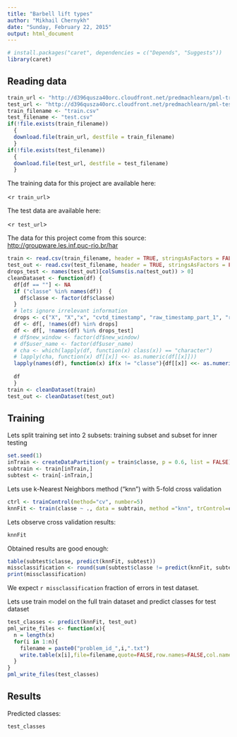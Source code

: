 ```yaml
---
title: "Barbell lift types"
author: "Mikhail Chernykh"
date: "Sunday, February 22, 2015"
output: html_document
---
```


```r
# install.packages("caret", dependencies = c("Depends", "Suggests"))
library(caret)
```

## Reading data
```r
train_url <- "http://d396qusza40orc.cloudfront.net/predmachlearn/pml-training.csv"
test_url <- "http://d396qusza40orc.cloudfront.net/predmachlearn/pml-testing.csv"
train_filename <- "train.csv"
test_filename <- "test.csv"
if(!file.exists(train_filename))
  {
  download.file(train_url, destfile = train_filename)
  }
if(!file.exists(test_filename))
  {
  download.file(test_url, destfile = test_filename)
  }
```
The training data for this project are available here: 

<`r train_url`>

The test data are available here: 

<`r test_url`>

The data for this project come from this source: <http://groupware.les.inf.puc-rio.br/har>

```r
train <- read.csv(train_filename, header = TRUE, stringsAsFactors = FALSE)
test_out <- read.csv(test_filename, header = TRUE, stringsAsFactors = FALSE)
drops_test <- names(test_out)[colSums(is.na(test_out)) > 0]
cleanDataset <- function(df) {
  df[df == ""] <- NA
  if ("classe" %in% names(df))  {
    df$classe <- factor(df$classe)
  }
  # lets ignore irrelevant information
  drops <- c("X", "X","x", "cvtd_timestamp", "raw_timestamp_part_1", "raw_timestamp_part_2", "user_name", "new_window", "num_window")
  df <- df[, !names(df) %in% drops]
  df <- df[, !names(df) %in% drops_test]
  # df$new_window <- factor(df$new_window)
  # df$user_name <- factor(df$user_name)
  # cha <- which(lapply(df, function(x) class(x)) == "character")
  # lapply(cha, function(x) df[[x]] <<- as.numeric(df[[x]]))
  lapply(names(df), function(x) if(x != "classe"){df[[x]] <<- as.numeric(df[[x]])})
  
  df
  }
train <- cleanDataset(train)
test_out <- cleanDataset(test_out)
```

## Training
Lets split training set into 2 subsets: training subset and subset for inner testing
```r
set.seed(1)
inTrain <- createDataPartition(y = train$classe, p = 0.6, list = FALSE)
subtrain <- train[inTrain,]
subtest <- train[-inTrain,]
```

Lets use k-Nearest Neighbors method ("knn") with 5-fold cross validation

```r
ctrl <- trainControl(method="cv", number=5)
knnFit <- train(classe ~ ., data = subtrain, method ="knn", trControl=ctrl)
```

Lets observe cross validation results:
```r
knnFit
```

Obtained results are good enough:
```r
table(subtest$classe, predict(knnFit, subtest))
missclassification <- round(sum(subtest$classe != predict(knnFit, subtest)) / nrow(subtest), 2)
print(missclassification)
```
We expect `r missclassification` fraction of errors in test dataset.

Lets use train model on the full train dataset and predict classes for test dataset
```r
test_classes <- predict(knnFit, test_out)
pml_write_files <- function(x){
  n = length(x)
  for(i in 1:n){
    filename = paste0("problem_id_",i,".txt")
    write.table(x[i],file=filename,quote=FALSE,row.names=FALSE,col.names=FALSE)
  }
}
pml_write_files(test_classes)
```

## Results
Predicted classes:
```r
test_classes
```


